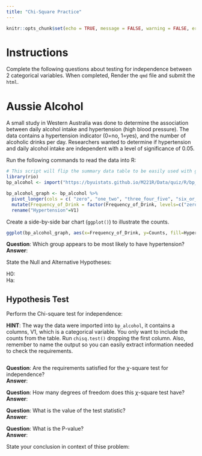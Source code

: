 ```yaml
---
title: "Chi-Square Practice"
---
```

```r
knitr::opts_chunk$set(echo = TRUE, message = FALSE, warning = FALSE, error = TRUE)
```


# Instructions

Complete the following questions about testing for independence between 2 categorical variables.  When completed, Render the `qmd` file and submit the `html`.


# Aussie Alcohol

A small study in Western Australia was done to determine the association between daily alcohol intake and hypertension (high blood pressure).  The data contains a hypertension indicator (0=no, 1=yes), and the number of alcoholic drinks per day.  Researchers wanted to determine if hypertension and daily alcohol intake are independent with a level of significance of 0.05.

Run the following commands to read the data into R:

```r
# This script will flip the summary data table to be easily used with geom_col()
library(rio)
bp_alcohol <- import("https://byuistats.github.io/M221R/Data/quiz/R/bp_alcohol.csv") 

bp_alcohol_graph <- bp_alcohol %>% 
  pivot_longer(cols = c( "zero", "one_two", "three_four_five", "six_or_more" ), values_to = "Counts", names_to = "Frequency_of_Drink") %>%
  mutate(Frequency_of_Drink = factor(Frequency_of_Drink, levels=c("zero", "one_two","three_four_five", "six_or_more"))) %>%
  rename("Hypertension"=V1)
```

Create a side-by-side bar chart (`ggplot()`) to illustrate the counts. 

```r
ggplot(bp_alcohol_graph, aes(x=Frequency_of_Drink, y=Counts, fill=Hypertension)) + geom_col(position='dodge')
```

__Question__:  Which group appears to be most likely to have hypertension?  
__Answer__:  


State the Null and Alternative Hypotheses:

H0:  
Ha:  


## Hypothesis Test

Perform the Chi-square test for independence:

__HINT__:  The way the data were imported into `bp_alcohol`, it contains a columns, V1, which is a categorical variable.  You only want to include the counts from the table.  Run `chisq.test()` dropping the first column.  Also, remember to name the output so you can easily extract information needed to check the requirements.

```r

```

__Question__:  Are the requirements satisfied for the $\chi$-square test for independence?  
__Answer__:  

__Question__:  How many degrees of freedom does this $\chi$-square test have?  
__Answer__:  


__Question__:  What is the value of the test statistic?  
__Answer__:  

__Question__:  What is the P-value?  
__Answer__:  

State your conclusion in context of thise problem:  



